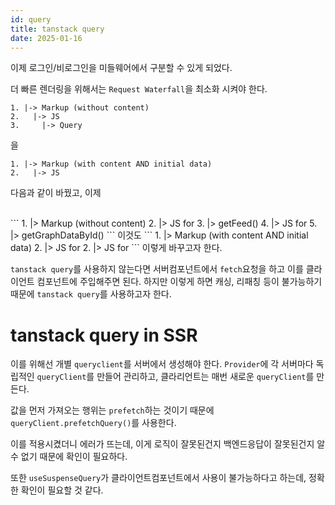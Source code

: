 ```yaml
---
id: query
title: tanstack query
date: 2025-01-16
---
```


이제 로그인/비로그인을 미들웨어에서 구분할 수 있게 되었다.

더 빠른 렌더링을 위해서는 `Request Waterfall`을 최소화 시켜야 한다.

```
1. |-> Markup (without content)
2.   |-> JS
3.     |-> Query
```
을
```
1. |-> Markup (with content AND initial data)
2.   |-> JS
```

다음과 같이 바꿨고, 이제

<br />
```
1. |> Markup (without content)
2.   |> JS for <Feed>
3.     |> getFeed()
4.       |> JS for <GraphFeedItem>
5.         |> getGraphDataById()
```
이것도
```
1. |> Markup (with content AND initial data)
2.   |> JS for <Feed>
2.   |> JS for <GraphFeedItem>
```
이렇게 바꾸고자 한다.

`tanstack query`를 사용하지 않는다면 서버컴포넌트에서 `fetch`요청을 하고 이를 클라이언트 컴포넌트에 주입해주면 된다. 하지만 이렇게 하면 캐싱, 리패칭 등이 불가능하기 때문에 `tanstack query`를 사용하고자 한다.

# tanstack query in SSR
이를 위해선 개별 `queryclient`를 서버에서 생성해야 한다. `Provider`에 각 서버마다 독립적인 `queryClient`를 만들어 관리하고, 클라리언트는 매번 새로운 `queryClient`를 만든다.

값을 먼저 가져오는 행위는 `prefetch`하는 것이기 때문에 `queryClient.prefetchQuery()`를 사용한다.

이를 적용시켰더니 에러가 뜨는데, 이게 로직이 잘못된건지 백엔드응답이 잘못된건지 알 수 없기 때문에 확인이 필요하다.

또한 `useSuspenseQuery`가 클라이언트컴포넌트에서 사용이 불가능하다고 하는데, 정확한 확인이 필요할 것 같다.